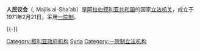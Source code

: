 {{Infobox legislature
|background_color  = #006600
|text_color        = white
|name              = 人民议会
|native_name       = مجلس الشعب<br>Majlis al-Sha'ab
|legislature       = 
|coa_pic           = Coat_of_arms_of_Syria.svg
|coa_res           = 200px
|session_room      = 
|image            = 
|width            = 
|caption          =
|house_type        = 一院制
|leader1_type      = 议长
|leader1           = [[汉穆达·萨巴格|汉穆达·萨巴格]]（[[阿拉伯复兴社会党－叙利亚地区|阿拉伯复兴社会党－叙利亚地区]]）
自2017年9月28日
|party1            = 
|election1         = 
|members           = 250
|structure1        = Syria_Parliament_2020.svg
|structure1_res    = 250px
| political_groups1  = 
{{Color box|#008000|border=darkgray}} [[全国进步阵线|全国进步阵线]] (183) 
:{{legend|#568203|[[阿拉伯复兴社会党－叙利亚地区|阿拉伯复兴社会党－叙利亚地区]] (167)}} {{legend|#000000|敘利亞社会民族党 (3)}} {{legend|#DE3533|[[叙利亚共产党_(巴格达什派)|叙利亚共产党 (巴格达什派)]] (2)}} {{legend|#BF0202|[[社会主义统一分子党|社会主义统一分子党]] (2)}} {{legend|#D91F44|阿拉伯社会主义联盟党 (3)}} {{legend|#FF0000|[[叙利亚共产党（统一）|叙利亚共产党（统一）]] (2)}} {{legend|#017B48|[[民族协约党|民族协约党]] (2)}} {{legend|#008000|[[阿拉伯民主联盟党|阿拉伯民主联盟党]] (1)}} {{legend|#FF0000|[[民主社会主义统一分子党|民主社会主义统一分子党]] (1)}}
{{Color box|#949494|border=darkgray}} 无党籍人士 (67)
|Length of term= 4年
 | committees1        = 
 | committees2        = 
 | joint_committees   = 
 | last_election1     = [[2020年叙利亚议会选举|2020年7月19日]]
 | last_election2     = 
|term_length        = 4年
|next_election1     = [[2024年叙利亚议会选举|2024年]]（预计）
|voting_system1     = 
|meeting_place  = [[大马士革|大马士革]]议会大厦
|website =http://parliament.gov.sy/
}}

'''人民议会'''（{{lang-ar|مجلس الشعب}}, Majlis al-Sha'ab）是[[阿拉伯叙利亚共和国|阿拉伯叙利亚共和国]]的国家[[立法机关|立法机关]]，成立于1971年2月21日，采用[[一院制|一院制]]。

{{-}}
{{亞洲題目|议会}}

[[Category:叙利亚政府机构|Category:叙利亚政府机构]]
[[Category:各国国家立法机构|Syria]]
[[Category:一院制立法机构|Category:一院制立法机构]]